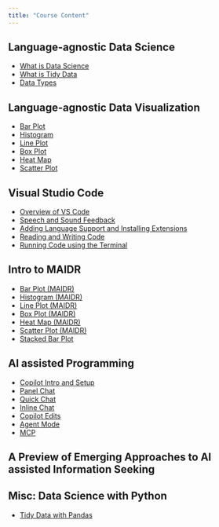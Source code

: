 ```yaml
---
title: "Course Content"
---
```



## Language-agnostic Data Science 
* [What is Data Science](modules/1_language-agnostic-ds/01-what-is-data-science.qmd)
* [What is Tidy Data](modules/1_language-agnostic-ds/02-what-is-tidy-data.qmd)
* [Data Types](modules/1_language-agnostic-ds/03-data-types.qmd)

## Language-agnostic Data Visualization 
* [Bar Plot](modules/2_language-agnostic-vis/01-bar-plot.qmd)
* [Histogram](modules/2_language-agnostic-vis/02-histogram.qmd)
* [Line Plot](modules/2_language-agnostic-vis/03-line-plot.qmd)
* [Box Plot](modules/2_language-agnostic-vis/04-box-plot.qmd)
* [Heat Map](modules/2_language-agnostic-vis/05-heat-map.qmd)
* [Scatter Plot](modules/2_language-agnostic-vis/06-scatter-plot.qmd)

## Visual Studio Code
* [Overview of VS Code](modules/3_vscode-101/01-introToVSCode.qmd)
* [Speech and Sound Feedback](modules/3_vscode-101/02-audioFeedback.qmd)
* [Adding Language Support and Installing Extensions](modules/3_vscode-101/03-extensions.qmd)
* [Reading and Writing Code](modules/3_vscode-101/04-readingWritingCode.qmd)
* [Running Code using the Terminal](modules/3_vscode-101/05-runningCode.qmd)

## Intro to MAIDR
* [Bar Plot (MAIDR)](modules/4_vis-with-maidr/01-bar-plot.qmd)
* [Histogram (MAIDR)](modules/4_vis-with-maidr/02-histogram.qmd)
* [Line Plot (MAIDR)](modules/4_vis-with-maidr/03-line-plot.qmd)
* [Box Plot (MAIDR)](modules/4_vis-with-maidr/04-box-plot.qmd)
* [Heat Map (MAIDR)](modules/4_vis-with-maidr/05-heat-map.qmd)
* [Scatter Plot (MAIDR)](modules/4_vis-with-maidr/06-scatter-plot.qmd)
* [Stacked Bar Plot](modules/4_vis-with-maidr/07-stacked-bar-plot.qmd)

## AI assisted Programming
* [Copilot Intro and Setup](modules/5_github-copilot/01-copilot-intro-and-setup.qmd)
* [Panel Chat](modules/5_github-copilot/02-panel-chat.qmd)
* [Quick Chat](modules/5_github-copilot/03-quick-chat.qmd)
* [Inline Chat](modules/5_github-copilot/04-inline-chat.qmd)
* [Copilot Edits](modules/5_github-copilot/05-copilot-edits.qmd)
* [Agent Mode](modules/5_github-copilot/06-agent-mode.qmd)
* [MCP](modules/5_github-copilot/07-mcp.qmd)

## A Preview of Emerging Approaches to AI assisted Information Seeking


## Misc: Data Science with Python
* [Tidy Data with Pandas](modules/advanced_ds-with-py/01-tidy-data-with-pandas.qmd)